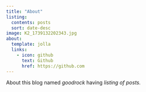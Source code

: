 ```yaml
---
title: "About"
listing:
  contents: posts
  sort: date-desc
image: K2_1739132202343.jpg
about:
  template: jolla
  links:
    - icon: github
      text: Github
      href: https://github.com
---
```


About this blog named *goodrock* having *listing of posts.*
